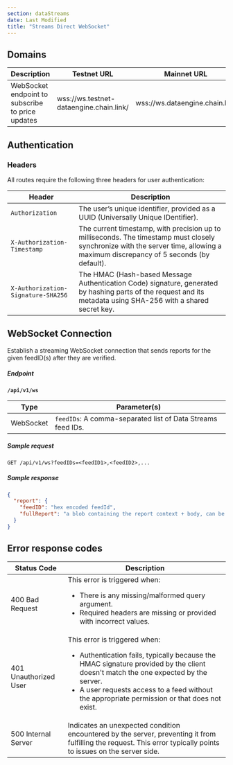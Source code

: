 ```yaml
---
section: dataStreams
date: Last Modified
title: "Streams Direct WebSocket"
---
```



<DataStreams section="dsNotes" />

## Domains

| Description                                      | Testnet URL                             | Mainnet URL                    |
| ------------------------------------------------ | --------------------------------------- | ------------------------------ |
| WebSocket endpoint to subscribe to price updates | wss://ws.testnet-dataengine.chain.link/ | wss://ws.dataengine.chain.link |

## Authentication

### Headers

All routes require the following three headers for user authentication:

| Header                             | Description                                                                                                                                                                      |
| ---------------------------------- | -------------------------------------------------------------------------------------------------------------------------------------------------------------------------------- |
| `Authorization`                    | The user’s unique identifier, provided as a UUID (Universally Unique IDentifier).                                                                                                |
| `X-Authorization-Timestamp`        | The current timestamp, with precision up to milliseconds. The timestamp must closely synchronize with the server time, allowing a maximum discrepancy of 5 seconds (by default). |
| `X-Authorization-Signature-SHA256` | The HMAC (Hash-based Message Authentication Code) signature, generated by hashing parts of the request and its metadata using SHA-256 with a shared secret key.                  |

## WebSocket Connection

Establish a streaming WebSocket connection that sends reports for the given feedID(s) after they are verified.

##### Endpoint

**`/api/v1/ws`**

| Type      | Parameter(s)                                                |
| --------- | ----------------------------------------------------------- |
| WebSocket | `feedIDs`: A comma-separated list of Data Streams feed IDs. |

##### Sample request

```http
GET /api/v1/ws?feedIDs=<feedID1>,<feedID2>,...
```

##### Sample response

```json
{
  "report": {
    "feedID": "hex encoded feedId",
    "fullReport": "a blob containing the report context + body, can be passed unmodified to the contract for verification"
  }
}
```

## Error response codes

| Status Code           | Description                                                                                                                                                                                                                                                                         |
| --------------------- | ----------------------------------------------------------------------------------------------------------------------------------------------------------------------------------------------------------------------------------------------------------------------------------- |
| 400 Bad Request       | This error is triggered when: <ul><li>There is any missing/malformed query argument.</li><li>Required headers are missing or provided with incorrect values.</li></ul>                                                                                                              |
| 401 Unauthorized User | This error is triggered when: <ul><li>Authentication fails, typically because the HMAC signature provided by the client doesn't match the one expected by the server.</li><li>A user requests access to a feed without the appropriate permission or that does not exist.</li></ul> |
| 500 Internal Server   | Indicates an unexpected condition encountered by the server, preventing it from fulfilling the request. This error typically points to issues on the server side.                                                                                                                   |
